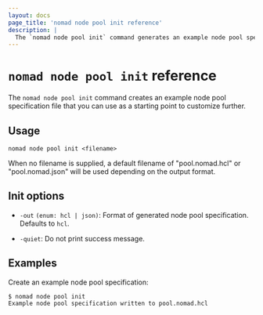 ```yaml
---
layout: docs
page_title: 'nomad node pool init reference'
description: |
  The `nomad node pool init` command generates an example node pool specification.
---
```


# `nomad node pool init` reference

The `nomad node pool init` command creates an example node pool specification
file that you can use as a starting point to customize further.

## Usage

```plaintext
nomad node pool init <filename>
```

When no filename is supplied, a default filename of "pool.nomad.hcl" or
"pool.nomad.json" will be used depending on the output format.

## Init options

- `-out` `(enum: hcl | json)`: Format of generated node pool
  specification. Defaults to `hcl`.

- `-quiet`: Do not print success message.

## Examples

Create an example node pool specification:

```shell-session
$ nomad node pool init
Example node pool specification written to pool.nomad.hcl
```
